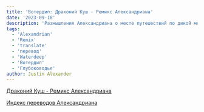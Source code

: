 ```yaml
---
title: 'Вотердип: Драконий Куш - Ремикс Александриана'
date: '2023-09-18'
description: 'Размышления Александриана о месте путешествий по дикой местности в НРИ #alexandrian #remix #waterdeep #translate'
tags:
  - 'Alexandrian'
  - 'Remix'
  - 'translate'
  - 'перевод'
  - 'Waterdeep'
  - 'Вотердип'
  - 'Глубоководье'
author: Justin Alexander
---
```


[Драконий Куш - Ремикс Александриана](https://cyborgsandmages.com/files/downloads/remix_drakonyego_kusha_v_0_97.pdf)

[Индекс переводов Александриана](https://cyborgsandmages.com/posts/translations/alexandrian-index)
